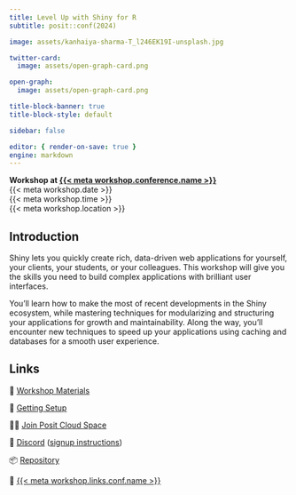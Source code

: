 ```yaml
---
title: Level Up with Shiny for R
subtitle: posit::conf(2024)

image: assets/kanhaiya-sharma-T_l246EK19I-unsplash.jpg

twitter-card:
  image: assets/open-graph-card.png

open-graph:
  image: assets/open-graph-card.png

title-block-banner: true
title-block-style: default

sidebar: false

editor: { render-on-save: true }
engine: markdown
---
```


```{=html}
<style>
.quarto-title-banner {
    color: var(--bs-body-color);
    background-image: url({{< meta image >}});
    background-size: cover;
    background-position: center;
    height: 400px;
    transition: filter 45s;
}
.quarto-title > * {
    z-index: 1;
    position: relative;
}
.quarto-title-banner .quarto-title::before {
    position: absolute;
    inset: 0;
    content: "";
    background-color: rgba(255, 255, 255, 0.25);
    z-index: 0;
}
.quarto-title-banner h1 {
    color: var(--bs-body-color);
    font-weight: 300 !important;
    font-size: max(min(4vw, 2.5em), 1.5em);
    text-wrap: pretty;
}
@media (max-width: 575.98px) {
    .quarto-title-banner {
        height: 300px;
    }
}
</style>
<script>
function setHue() {
    const randomHue = Math.random() * 360
    document.querySelector('.quarto-title-banner').style.filter = `hue-rotate(${randomHue}deg)`
}
setHue()
document.addEventListener("DOMContentLoaded", setHue)
</script>
```

::: {.lead .mb-4}
**Workshop at [{{< meta workshop.conference.name >}}]({{< meta workshop.conference.link >}})**<br>{{< meta workshop.date >}}<br>{{< meta workshop.time >}}<br>{{< meta workshop.location >}}
:::

## Introduction

Shiny lets you quickly create rich, data-driven web applications for yourself, your clients, your students, or your colleagues. This workshop will give you the skills you need to build complex applications with brilliant user interfaces. 

You’ll learn how to make the most of recent developments in the Shiny ecosystem, while mastering techniques for modularizing and structuring your applications for growth and maintainability. Along the way, you’ll encounter new techniques to speed up your applications using caching and databases for a smooth user experience.

## Links

::: {.lead .fs-3}
📘 [Workshop Materials](workshop.qmd)

🔧 [Getting Setup](setup.qmd)

🧑‍💻 [Join Posit Cloud Space]({{< meta workshop.links.cloud >}})

👾 [Discord]({{< meta workshop.links.discord >}}) ([signup instructions](setup.qmd#create-accounts))

📦 [Repository]({{< meta workshop.links.repo >}})

🎡 [{{< meta workshop.links.conf.name >}}]({{< meta workshop.links.conf.href >}})
:::

